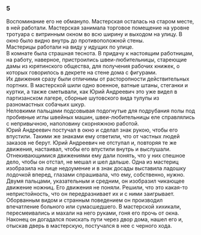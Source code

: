 ### 5 {-}

Воспоминание его не обмануло. Мастерская осталась на старом месте, в ней работали. Мастерская занимала торговое помещение на уровне тротуара с витринным окном во всю ширину и выходом на улицу. В окно было видно внутрь до противоположной стены.<br/> Мастерицы работали на виду у идущих по улице.<br/> В комнате была страшная теснота. В придачу к настоящим работницам, на работу, наверное, пристроились швеи-любительницы, стареющие дамы из юрятинского общества, для получения рабочих книжек, о которых говорилось в декрете на стене дома с фигурами.<br/> Их движения сразу были отличимы от расторопности действительных портних. В мастерской шили одно военное, ватные штаны, стеганки и куртки, а также сметывали, как Юрий Андреевич это уже видел в партизанском лагере, сборные шутовского вида тулупы из разномастных собачьих шкур.<br/> Неловкими пальцами подсовывая подогнутые для подрубания полы под пробивные иглы швейных машин, швеи-любительницы еле справлялись с непривычною, наполовину скорняжною работой.<br/> Юрий Андреевич постучал в окно и сделал знак рукою, чтобы его впустили. Такими же знаками ему ответили, что от частных людей заказов не берут. Юрий Андреевич не отступал и, повторяя те же движения, настаивал, чтобы его впустили внутрь и выслушали. Отнекивающимися движениями ему дали понять, что у них спешное дело, чтобы он отстал, не мешал и шел дальше. Одна из мастериц изобразила на лице недоумение и в знак досады выставила ладошку лодочкой вперед, глазами спрашивала, что ему, собственно, нужно. Двумя пальцами, указательным и средним, он изобразил чикающее движение ножниц. Его движения не поняли. Решили, что это какая-то непристойность, что он передразнивает их и с ними заигрывает. Оборванным видом и странным поведением он производил впечатление больного или сумасшедшего. В мастерской хихикали, пересмеивались и махали на него руками, гоня его прочь от окна. Наконец он догадался поискать пути через двор дома, нашел его и, отыскав дверь в мастерскую, постучался в нее с черного хода.

